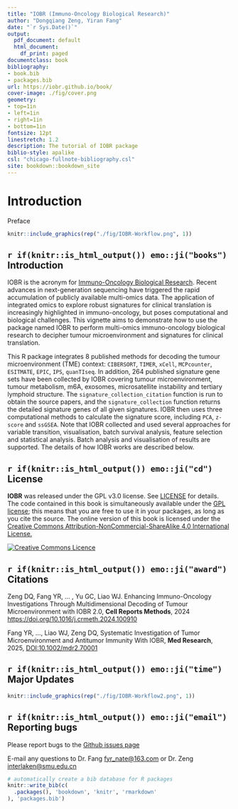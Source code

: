 --- 
title: "IOBR (Immuno-Oncology Biological Research)"
author: "Dongqiang Zeng, Yiran Fang"
date: "`r Sys.Date()`"
output:
  pdf_document: default
  html_document:
    df_print: paged
documentclass: book
bibliography:
- book.bib
- packages.bib
url: https://iobr.github.io/book/
cover-image: ./fig/cover.png
geometry:
- top=1in
- left=1in
- right=1in
- bottom=1in
fontsize: 12pt
linestretch: 1.2
description: The tutorial of IOBR package
biblio-style: apalike
csl: "chicago-fullnote-bibliography.csl"
site: bookdown::bookdown_site
---
# **Introduction**{-}
Preface
```{r echo=FALSE, fig.cap='The workflow of IOBR', out.width='95%', fig.asp=.85, fig.align='center'}
knitr::include_graphics(rep("./fig/IOBR-Workflow.png", 1))
```

## `r if(knitr::is_html_output()) emo::ji("books")` Introduction

IOBR is the acronym for [Immuno-Oncology Biological Research](https://github.com/IOBR/IOBR).
Recent advances in next-generation sequencing have triggered the rapid accumulation of publicly available multi-omics data. The application of integrated omics to explore robust signatures for clinical translation is increasingly highlighted in immuno-oncology, but poses computational and biological challenges. This vignette aims to demonstrate how to use the package named IOBR to perform multi-omics immuno-oncology biological research to decipher tumour microenvironment and signatures for clinical translation.

This R package integrates 8 published methods for decoding the tumour microenvironment (TME) context: `CIBERSORT`, `TIMER`, `xCell`, `MCPcounter`, `ESITMATE`, `EPIC`, `IPS`, `quanTIseq`. In addition, 264 published signature gene sets have been collected by IOBR covering tumour microenvironment, tumour metabolism, m6A, exosomes, microsatellite instability and tertiary lymphoid structure. The `signature_collection_citation` function is run to obtain the source papers, and the `signature_collection` function returns the detailed signature genes of all given signatures. IOBR then uses three computational methods to calculate the signature score, including `PCA`, `z-score` and `ssGSEA`. Note that IOBR collected and used several approaches for variable transition, visualisation, batch survival analysis, feature selection and statistical analysis. Batch analysis and visualisation of results are supported. The details of how IOBR works are described below.


## `r if(knitr::is_html_output()) emo::ji("cd")` License

**IOBR** was released under the GPL v3.0 license. See [LICENSE](https://github.com/IOBR/IOBR/blob/master/LICENSE) for details. The code contained in this book is simultaneously available under the [GPL license](https://www.gnu.org/licenses/why-not-lgpl.html); this means that you are free to use it in your packages, as long as you cite the source. The online version of this book is licensed under the [Creative Commons Attribution-NonCommercial-ShareAlike 4.0 International License.](https://creativecommons.org/licenses/by-nc-sa/4.0/)

<a rel="license" href="http://creativecommons.org/licenses/by-nc-sa/4.0/"><img alt="Creative Commons Licence" style="border-width:0" src="https://i.creativecommons.org/l/by-nc-sa/4.0/88x31.png" /></a>


## `r if(knitr::is_html_output()) emo::ji("award")` Citations

Zeng DQ, Fang YR, … , Yu GC, Liao WJ. Enhancing Immuno-Oncology Investigations Through Multidimensional Decoding of Tumour Microenvironment with IOBR 2.0, **Cell Reports Methods**, 2024 [https://doi.org/10.1016/j.crmeth.2024.100910](https://doi.org/10.1016/j.crmeth.2024.100910)

Fang YR, …, Liao WJ, Zeng DQ, Systematic Investigation of Tumor Microenvironment and Antitumor Immunity With IOBR, **Med Research**, 2025, [DOI:10.1002/mdr2.70001](https://onlinelibrary.wiley.com/doi/epdf/10.1002/mdr2.70001)

## `r if(knitr::is_html_output()) emo::ji("time")` Major Updates

```{r echo=FALSE, fig.cap='The workflow of IOBR', out.width='95%', fig.asp=.85, fig.align='center'}
knitr::include_graphics(rep("./fig/IOBR-Workflow2.png", 1))
```

## `r if(knitr::is_html_output()) emo::ji("email")` Reporting bugs
Please report bugs to the [Github issues page](https://github.com/IOBR/IOBR/issues)

E-mail any questions to  Dr. Fang <fyr_nate@163.com> or Dr. Zeng <interlaken@smu.edu.cn>


```{r include=FALSE}
# automatically create a bib database for R packages
knitr::write_bib(c(
  .packages(), 'bookdown', 'knitr', 'rmarkdown'
), 'packages.bib')
```
